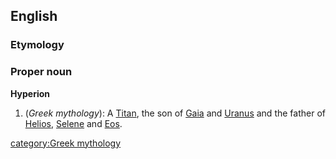 ==English==
===Etymology===

===Proper noun===
'''Hyperion'''
{{wikipedia}}
# (''Greek mythology''): A [[Titan]], the son of [[Gaia]] and [[Uranus]] and the father of [[Helios]], [[Selene]] and [[Eos]].

[[category:Greek mythology]]